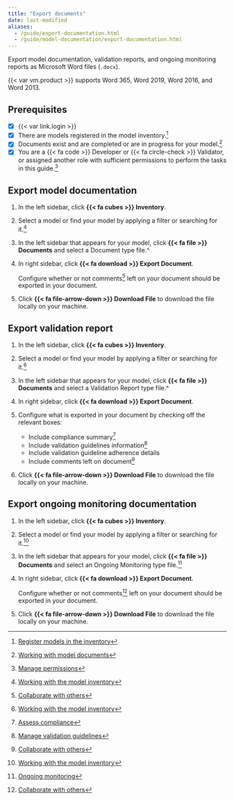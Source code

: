 ```yaml
---
title: "Export documents"
date: last-modified
aliases:
  - /guide/export-documentation.html
  - /guide/model-documentation/export-documentation.html
---
```


Export model documentation, validation reports, and ongoing monitoring reports as Microsoft Word files (`.docx`).

::: {.callout}
{{< var vm.product >}} supports Word 365, Word 2019, Word 2016, and Word 2013.
:::


::: {.attn}

## Prerequisites

- [x] {{< var link.login >}}
- [x] There are models registered in the model inventory.[^1]
- [x] Documents exist and are completed or are in progress for your model.[^2]
- [x] You are a [{{< fa code >}} Developer]{.bubble} or [{{< fa circle-check >}} Validator]{.bubble}, or assigned another role with sufficient permissions to perform the tasks in this guide.[^3]

:::

## Export model documentation

1. In the left sidebar, click **{{< fa cubes >}} Inventory**.

2. Select a model or find your model by applying a filter or searching for it.[^4]

3. In the left sidebar that appears for your model, click **{{< fa file >}} Documents** and select a Document type file.^

4. In right sidebar, click **{{< fa download >}} Export Document**.

    Configure whether or not comments[^5] left on your document should be exported in your document.

5. Click **{{< fa file-arrow-down >}} Download File** to download the file locally on your machine.

## Export validation report

1. In the left sidebar, click **{{< fa cubes >}} Inventory**.

2. Select a model or find your model by applying a filter or searching for it.[^6]

3. In the left sidebar that appears for your model, click **{{< fa file >}} Documents** and select a Validation Report type file.^

4. In right sidebar, click **{{< fa download >}} Export Document**.

5. Configure what is exported in your document by checking off the relevant boxes:

   - Include compliance summary[^7]
   - Include validation guidelines information[^8]
   - Include validation guideline adherence details
   - Include comments left on document[^9]

6. Click **{{< fa file-arrow-down >}} Download File** to download the file locally on your machine.

## Export ongoing monitoring documentation

1. In the left sidebar, click **{{< fa cubes >}} Inventory**.

2. Select a model or find your model by applying a filter or searching for it.[^10]

3. In the left sidebar that appears for your model, click **{{< fa file >}} Documents** and select an Ongoing Monitoring type file.[^11]

4. In right sidebar, click **{{< fa download >}} Export Document**.

    Configure whether or not comments[^12] left on your document should be exported in your document.

5. Click **{{< fa file-arrow-down >}} Download File** to download the file locally on your machine.



<!-- FOOTNOTES -->

[^1]: [Register models in the inventory](/guide/model-inventory/register-models-in-inventory.qmd)

[^2]: [Working with model documents](/guide/templates/working-with-model-documents.qmd)

[^3]: [Manage permissions](/guide/configuration/manage-permissions.qmd)

[^4]: [Working with the model inventory](/guide/model-inventory/working-with-model-inventory.qmd#search-filter-and-sort-models)

[^5]: [Collaborate with others](/guide/model-documentation/collaborate-with-others.qmd#commenting)

[^6]: [Working with the model inventory](/guide/model-inventory/working-with-model-inventory.qmd#search-filter-and-sort-models)

[^7]: [Assess compliance](/guide/model-validation/assess-compliance.qmd)

[^8]: [Manage validation guidelines](/guide/model-validation/manage-validation-guidelines.qmd)

[^9]: [Collaborate with others](/guide/model-documentation/collaborate-with-others.qmd#commenting)

[^10]: [Working with the model inventory](/guide/model-inventory/working-with-model-inventory.qmd#search-filter-and-sort-models)

[^11]: [Ongoing monitoring](/guide/monitoring/ongoing-monitoring.qmd)

[^12]: [Collaborate with others](/guide/model-documentation/collaborate-with-others.qmd#commenting)
